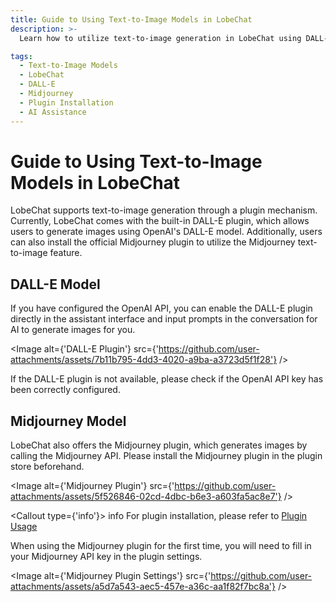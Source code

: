 ```yaml
---
title: Guide to Using Text-to-Image Models in LobeChat
description: >-
  Learn how to utilize text-to-image generation in LobeChat using DALL-E and Midjourney plugins. Generate images seamlessly with AI assistance.

tags:
  - Text-to-Image Models
  - LobeChat
  - DALL-E
  - Midjourney
  - Plugin Installation
  - AI Assistance
---
```


# Guide to Using Text-to-Image Models in LobeChat

LobeChat supports text-to-image generation through a plugin mechanism. Currently, LobeChat comes with the built-in DALL-E plugin, which allows users to generate images using OpenAI's DALL-E model. Additionally, users can also install the official Midjourney plugin to utilize the Midjourney text-to-image feature.

## DALL-E Model

If you have configured the OpenAI API, you can enable the DALL-E plugin directly in the assistant interface and input prompts in the conversation for AI to generate images for you.

<Image alt={'DALL-E Plugin'} src={'https://github.com/user-attachments/assets/7b11b795-4dd3-4020-a9ba-a3723d5f1f28'} />

If the DALL-E plugin is not available, please check if the OpenAI API key has been correctly configured.

## Midjourney Model

LobeChat also offers the Midjourney plugin, which generates images by calling the Midjourney API. Please install the Midjourney plugin in the plugin store beforehand.

<Image alt={'Midjourney Plugin'} src={'https://github.com/user-attachments/assets/5f526846-02cd-4dbc-b6e3-a603fa5ac8e7'} />

<Callout type={'info'}>
  info For plugin installation, please refer to [Plugin Usage](/docs/usage/plugins/basic-usage)
</Callout>

When using the Midjourney plugin for the first time, you will need to fill in your Midjourney API key in the plugin settings.

<Image alt={'Midjourney Plugin Settings'} src={'https://github.com/user-attachments/assets/a5d7a543-aec5-457e-a36c-aa1f82f7bc8a'} />
